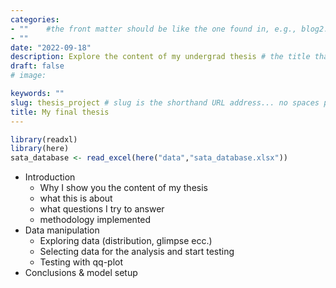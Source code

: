 ```yaml
---
categories:  
- ""    #the front matter should be like the one found in, e.g., blog2.md. It cannot be like the normal Rmd we used
- ""
date: "2022-09-18"
description: Explore the content of my undergrad thesis # the title that will show up once someone gets to this page
draft: false
# image:

keywords: ""
slug: thesis_project # slug is the shorthand URL address... no spaces plz
title: My final thesis
---
```

```r

library(readxl)
library(here)
sata_database <- read_excel(here("data","sata_database.xlsx"))

```

- Introduction
  - Why I show you the content of my thesis
  - what this is about
  - what questions I try to answer
  - methodology implemented

- Data manipulation
  - Exploring data (distribution, glimpse ecc.)
  - Selecting data for the analysis and start testing
  - Testing with qq-plot

- Conclusions & model setup